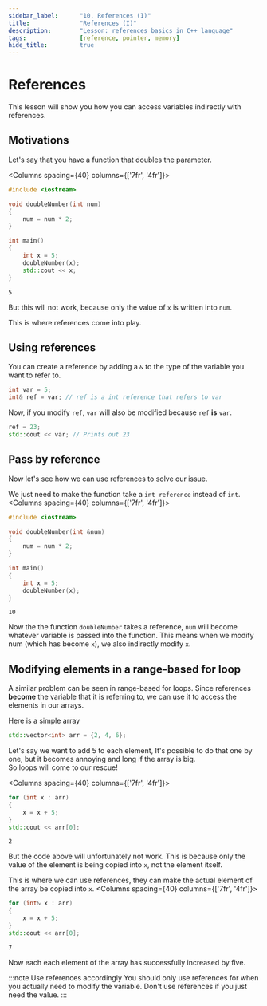 ```yaml
---
sidebar_label:		"10. References (I)"
title:				"References (I)"
description:		"Lesson: references basics in C++ language"
tags:				[reference, pointer, memory]
hide_title:			true
---
```



# References
This lesson will show you how you can access variables indirectly with references.

## Motivations
Let's say that you have a function that doubles the parameter.

<Columns spacing={40} columns={['7fr', '4fr']}>
<div>

```cpp
#include <iostream>

void doubleNumber(int num) 
{
    num = num * 2;
}

int main()
{
    int x = 5;
    doubleNumber(x); 
    std::cout << x;
}
```

</div>

<div>

```plaintext title="Output (console)"
5
```

</div>
</Columns>

But this will not work,
because only the value of `x` is written into `num`.

This is where references come into play.


## Using references
You can create a reference by adding a `&` to the type of the variable you want to refer to.
```cpp
int var = 5;
int& ref = var; // ref is a int reference that refers to var
```
Now, if you modify `ref`, `var` will also be modified because `ref` **is** `var`.
```cpp
ref = 23;
std::cout << var; // Prints out 23
```


## Pass by reference
Now let's see how we can use references to solve our issue.

We just need to make the function take a `int reference` instead of `int`.
<Columns spacing={40} columns={['7fr', '4fr']}>
<div>

```cpp
#include <iostream>

void doubleNumber(int &num) 
{
    num = num * 2;
}

int main()
{
    int x = 5;
    doubleNumber(x);
}
```

</div>

<div>

```plaintext title="Output (console)"
10
```

</div>
</Columns>

Now the the function `doubleNumber` takes a reference,
`num` will become whatever variable is passed into the function.
This means when we modify num (which has become `x`), we also indirectly modify `x`.


## Modifying elements in a range-based for loop
A similar problem can be seen in range-based for loops.
Since references **become** the variable that it is referring to,
we can use it to access the elements in our arrays.

Here is a simple array
```cpp
std::vector<int> arr = {2, 4, 6};
```

Let's say we want to add 5 to each element,
It's possible to do that one by one, but it becomes annoying and long if the array is big. <br/>
So loops will come to our rescue!

<Columns spacing={40} columns={['7fr', '4fr']}>
<div>

```cpp
for (int x : arr) 
{
    x = x + 5;
}
std::cout << arr[0];
```

</div>

<div>

```plaintext title="Output (console)"
2
```

</div>
</Columns>

But the code above will unfortunately not work.
This is because only the value of the element is being copied into `x`,
not the element itself.

This is where we can use references,
they can make the actual element of the array be copied into `x`.
<Columns spacing={40} columns={['7fr', '4fr']}>
<div>

```cpp
for (int& x : arr) 
{
    x = x + 5;
}
std::cout << arr[0];
```

</div>

<div>

```plaintext title="Output (console)"
7
```
</div>
</Columns>
Now each each element of the array has successfully increased by five.

:::note Use references accordingly
You should only use references for when you actually need to modify the variable.
Don't use references if you just need the value.
:::
